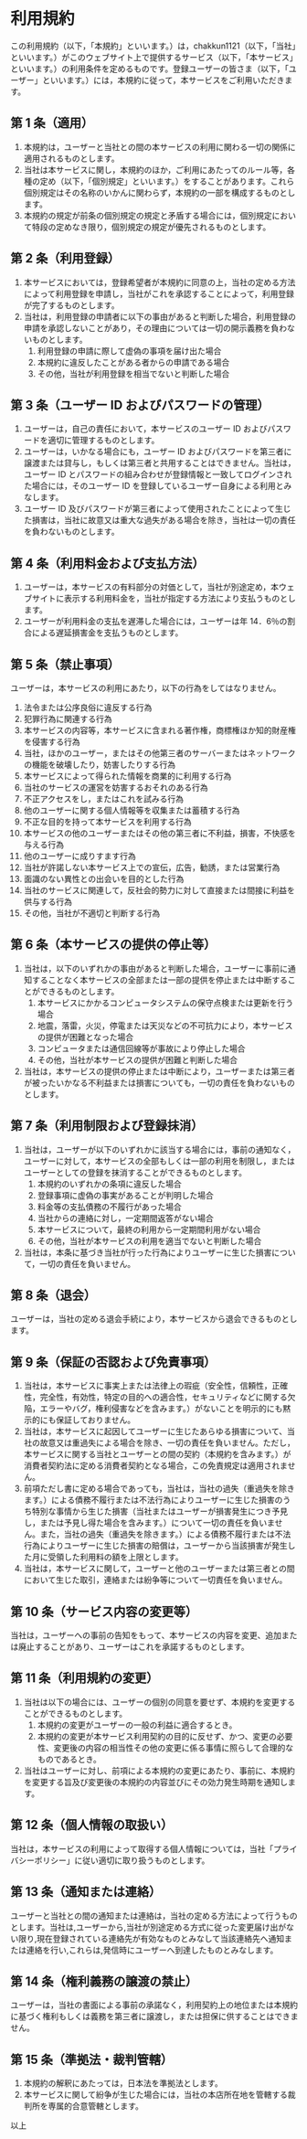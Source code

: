 # 利用規約

この利用規約（以下，「本規約」といいます。）は，chakkun1121（以下，「当社」といいます。）がこのウェブサイト上で提供するサービス（以下，「本サービス」といいます。）の利用条件を定めるものです。登録ユーザーの皆さま（以下，「ユーザー」といいます。）には，本規約に従って，本サービスをご利用いただきます。

## 第 1 条（適用）

1.  本規約は，ユーザーと当社との間の本サービスの利用に関わる一切の関係に適用されるものとします。
2.  当社は本サービスに関し，本規約のほか，ご利用にあたってのルール等，各種の定め（以下，「個別規定」といいます。）をすることがあります。これら個別規定はその名称のいかんに関わらず，本規約の一部を構成するものとします。
3.  本規約の規定が前条の個別規定の規定と矛盾する場合には，個別規定において特段の定めなき限り，個別規定の規定が優先されるものとします。

## 第 2 条（利用登録）

1.  本サービスにおいては，登録希望者が本規約に同意の上，当社の定める方法によって利用登録を申請し，当社がこれを承認することによって，利用登録が完了するものとします。
2.  当社は，利用登録の申請者に以下の事由があると判断した場合，利用登録の申請を承認しないことがあり，その理由については一切の開示義務を負わないものとします。
    1.  利用登録の申請に際して虚偽の事項を届け出た場合
    2.  本規約に違反したことがある者からの申請である場合
    3.  その他，当社が利用登録を相当でないと判断した場合

## 第 3 条（ユーザー ID およびパスワードの管理）

1.  ユーザーは，自己の責任において，本サービスのユーザー ID およびパスワードを適切に管理するものとします。
2.  ユーザーは，いかなる場合にも，ユーザー ID およびパスワードを第三者に譲渡または貸与し，もしくは第三者と共用することはできません。当社は，ユーザー ID とパスワードの組み合わせが登録情報と一致してログインされた場合には，そのユーザー ID を登録しているユーザー自身による利用とみなします。
3.  ユーザー ID 及びパスワードが第三者によって使用されたことによって生じた損害は，当社に故意又は重大な過失がある場合を除き，当社は一切の責任を負わないものとします。

## 第 4 条（利用料金および支払方法）

1.  ユーザーは，本サービスの有料部分の対価として，当社が別途定め，本ウェブサイトに表示する利用料金を，当社が指定する方法により支払うものとします。
2.  ユーザーが利用料金の支払を遅滞した場合には，ユーザーは年 14．6％の割合による遅延損害金を支払うものとします。

## 第 5 条（禁止事項）

ユーザーは，本サービスの利用にあたり，以下の行為をしてはなりません。

1.  法令または公序良俗に違反する行為
2.  犯罪行為に関連する行為
3.  本サービスの内容等，本サービスに含まれる著作権，商標権ほか知的財産権を侵害する行為
4.  当社，ほかのユーザー，またはその他第三者のサーバーまたはネットワークの機能を破壊したり，妨害したりする行為
5.  本サービスによって得られた情報を商業的に利用する行為
6.  当社のサービスの運営を妨害するおそれのある行為
7.  不正アクセスをし，またはこれを試みる行為
8.  他のユーザーに関する個人情報等を収集または蓄積する行為
9.  不正な目的を持って本サービスを利用する行為
10. 本サービスの他のユーザーまたはその他の第三者に不利益，損害，不快感を与える行為
11. 他のユーザーに成りすます行為
12. 当社が許諾しない本サービス上での宣伝，広告，勧誘，または営業行為
13. 面識のない異性との出会いを目的とした行為
14. 当社のサービスに関連して，反社会的勢力に対して直接または間接に利益を供与する行為
15. その他，当社が不適切と判断する行為

## 第 6 条（本サービスの提供の停止等）

1.  当社は，以下のいずれかの事由があると判断した場合，ユーザーに事前に通知することなく本サービスの全部または一部の提供を停止または中断することができるものとします。
    1.  本サービスにかかるコンピュータシステムの保守点検または更新を行う場合
    2.  地震，落雷，火災，停電または天災などの不可抗力により，本サービスの提供が困難となった場合
    3.  コンピュータまたは通信回線等が事故により停止した場合
    4.  その他，当社が本サービスの提供が困難と判断した場合
2.  当社は，本サービスの提供の停止または中断により，ユーザーまたは第三者が被ったいかなる不利益または損害についても，一切の責任を負わないものとします。

## 第 7 条（利用制限および登録抹消）

1.  当社は，ユーザーが以下のいずれかに該当する場合には，事前の通知なく，ユーザーに対して，本サービスの全部もしくは一部の利用を制限し，またはユーザーとしての登録を抹消することができるものとします。
    1.  本規約のいずれかの条項に違反した場合
    2.  登録事項に虚偽の事実があることが判明した場合
    3.  料金等の支払債務の不履行があった場合
    4.  当社からの連絡に対し，一定期間返答がない場合
    5.  本サービスについて，最終の利用から一定期間利用がない場合
    6.  その他，当社が本サービスの利用を適当でないと判断した場合
2.  当社は，本条に基づき当社が行った行為によりユーザーに生じた損害について，一切の責任を負いません。

## 第 8 条（退会）

ユーザーは，当社の定める退会手続により，本サービスから退会できるものとします。

## 第 9 条（保証の否認および免責事項）

1.  当社は，本サービスに事実上または法律上の瑕疵（安全性，信頼性，正確性，完全性，有効性，特定の目的への適合性，セキュリティなどに関する欠陥，エラーやバグ，権利侵害などを含みます。）がないことを明示的にも黙示的にも保証しておりません。
2.  当社は，本サービスに起因してユーザーに生じたあらゆる損害について、当社の故意又は重過失による場合を除き、一切の責任を負いません。ただし，本サービスに関する当社とユーザーとの間の契約（本規約を含みます。）が消費者契約法に定める消費者契約となる場合，この免責規定は適用されません。
3.  前項ただし書に定める場合であっても，当社は，当社の過失（重過失を除きます。）による債務不履行または不法行為によりユーザーに生じた損害のうち特別な事情から生じた損害（当社またはユーザーが損害発生につき予見し，または予見し得た場合を含みます。）について一切の責任を負いません。また，当社の過失（重過失を除きます。）による債務不履行または不法行為によりユーザーに生じた損害の賠償は，ユーザーから当該損害が発生した月に受領した利用料の額を上限とします。
4.  当社は，本サービスに関して，ユーザーと他のユーザーまたは第三者との間において生じた取引，連絡または紛争等について一切責任を負いません。

## 第 10 条（サービス内容の変更等）

当社は，ユーザーへの事前の告知をもって、本サービスの内容を変更、追加または廃止することがあり、ユーザーはこれを承諾するものとします。

## 第 11 条（利用規約の変更）

1.  当社は以下の場合には、ユーザーの個別の同意を要せず、本規約を変更することができるものとします。
    1.  本規約の変更がユーザーの一般の利益に適合するとき。
    2.  本規約の変更が本サービス利用契約の目的に反せず、かつ、変更の必要性、変更後の内容の相当性その他の変更に係る事情に照らして合理的なものであるとき。
2.  当社はユーザーに対し、前項による本規約の変更にあたり、事前に、本規約を変更する旨及び変更後の本規約の内容並びにその効力発生時期を通知します。

## 第 12 条（個人情報の取扱い）

当社は，本サービスの利用によって取得する個人情報については，当社「プライバシーポリシー」に従い適切に取り扱うものとします。

## 第 13 条（通知または連絡）

ユーザーと当社との間の通知または連絡は，当社の定める方法によって行うものとします。当社は,ユーザーから,当社が別途定める方式に従った変更届け出がない限り,現在登録されている連絡先が有効なものとみなして当該連絡先へ通知または連絡を行い,これらは,発信時にユーザーへ到達したものとみなします。

## 第 14 条（権利義務の譲渡の禁止）

ユーザーは，当社の書面による事前の承諾なく，利用契約上の地位または本規約に基づく権利もしくは義務を第三者に譲渡し，または担保に供することはできません。

## 第 15 条（準拠法・裁判管轄）

1.  本規約の解釈にあたっては，日本法を準拠法とします。
2.  本サービスに関して紛争が生じた場合には，当社の本店所在地を管轄する裁判所を専属的合意管轄とします。

以上
